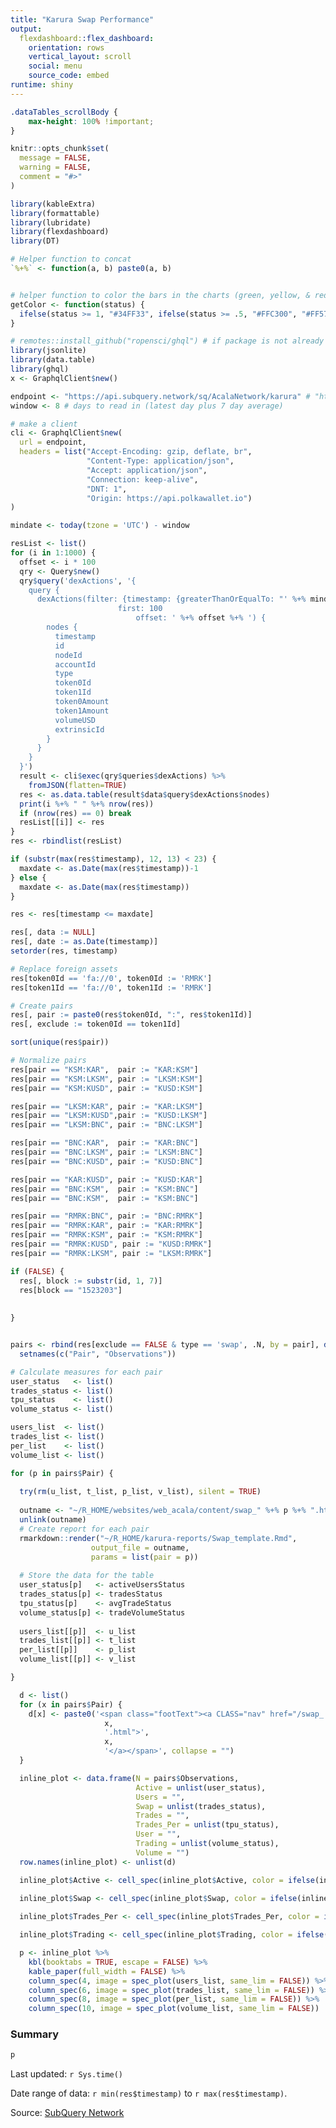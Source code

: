 ```yaml
---
title: "Karura Swap Performance"
output:
  flexdashboard::flex_dashboard:
    orientation: rows
    vertical_layout: scroll
    social: menu
    source_code: embed
runtime: shiny
---
```


```css
.dataTables_scrollBody {
    max-height: 100% !important;
}
```

```r

knitr::opts_chunk$set(
  message = FALSE,
  warning = FALSE,
  comment = "#>"
)

library(kableExtra)
library(formattable)
library(lubridate)
library(flexdashboard)
library(DT)

# Helper function to concat
`%+%` <- function(a, b) paste0(a, b)


# helper function to color the bars in the charts (green, yellow, & red)
getColor <- function(status) {
  ifelse(status >= 1, "#34FF33", ifelse(status >= .5, "#FFC300", "#FF5733"))
}

# remotes::install_github("ropensci/ghql") # if package is not already installed
library(jsonlite)
library(data.table)
library(ghql)
x <- GraphqlClient$new()

endpoint <- "https://api.subquery.network/sq/AcalaNetwork/karura" # "https://api.polkawallet.io/acala-subql"
window <- 8 # days to read in (latest day plus 7 day average)

# make a client
cli <- GraphqlClient$new(
  url = endpoint,
  headers = list("Accept-Encoding: gzip, deflate, br",
                 "Content-Type: application/json",
                 "Accept: application/json",
                 "Connection: keep-alive",
                 "DNT: 1",
                 "Origin: https://api.polkawallet.io")
)

mindate <- today(tzone = 'UTC') - window

resList <- list()
for (i in 1:1000) {
  offset <- i * 100
  qry <- Query$new()
  qry$query('dexActions', '{
    query {
      dexActions(filter: {timestamp: {greaterThanOrEqualTo: "' %+% mindate %+% '"}}
            			first: 100
      						offset: ' %+% offset %+% ') {
        nodes {
          timestamp
          id
          nodeId
          accountId
          type
          token0Id
          token1Id
          token0Amount
          token1Amount
          volumeUSD
          extrinsicId
        }
      }
    }
  }')
  result <- cli$exec(qry$queries$dexActions) %>%
    fromJSON(flatten=TRUE)
  res <- as.data.table(result$data$query$dexActions$nodes)
  print(i %+% " " %+% nrow(res))
  if (nrow(res) == 0) break
  resList[[i]] <- res
}
res <- rbindlist(resList)

if (substr(max(res$timestamp), 12, 13) < 23) {
  maxdate <- as.Date(max(res$timestamp))-1
} else {
  maxdate <- as.Date(max(res$timestamp))
}

res <- res[timestamp <= maxdate]

res[, data := NULL]
res[, date := as.Date(timestamp)]
setorder(res, timestamp)

# Replace foreign assets
res[token0Id == 'fa://0', token0Id := 'RMRK']
res[token1Id == 'fa://0', token1Id := 'RMRK']

# Create pairs
res[, pair := paste0(res$token0Id, ":", res$token1Id)]
res[, exclude := token0Id == token1Id]

sort(unique(res$pair))

# Normalize pairs
res[pair == "KSM:KAR",  pair := "KAR:KSM"]
res[pair == "KSM:LKSM", pair := "LKSM:KSM"]
res[pair == "KSM:KUSD", pair := "KUSD:KSM"]

res[pair == "LKSM:KAR", pair := "KAR:LKSM"]
res[pair == "LKSM:KUSD",pair := "KUSD:LKSM"]
res[pair == "LKSM:BNC", pair := "BNC:LKSM"]

res[pair == "BNC:KAR",  pair := "KAR:BNC"]
res[pair == "BNC:LKSM", pair := "LKSM:BNC"]
res[pair == "BNC:KUSD", pair := "KUSD:BNC"]

res[pair == "KAR:KUSD", pair := "KUSD:KAR"]
res[pair == "BNC:KSM",  pair := "KSM:BNC"]
res[pair == "BNC:KSM",  pair := "KSM:BNC"]

res[pair == "RMRK:BNC", pair := "BNC:RMRK"]
res[pair == "RMRK:KAR", pair := "KAR:RMRK"]
res[pair == "RMRK:KSM", pair := "KSM:RMRK"]
res[pair == "RMRK:KUSD", pair := "KUSD:RMRK"]
res[pair == "RMRK:LKSM", pair := "LKSM:RMRK"]

if (FALSE) {
  res[, block := substr(id, 1, 7)]
  res[block == "1523203"]
  
  
}


pairs <- rbind(res[exclude == FALSE & type == 'swap', .N, by = pair], data.table(pair="ALL", N = res[, .N]))[order(N, decreasing = TRUE)] %>% 
  setnames(c("Pair", "Observations"))

# Calculate measures for each pair
user_status   <- list()
trades_status <- list()
tpu_status    <- list()
volume_status <- list()

users_list  <- list()
trades_list <- list()
per_list    <- list()
volume_list <- list()

for (p in pairs$Pair) {
  
  try(rm(u_list, t_list, p_list, v_list), silent = TRUE)
  
  outname <- "~/R_HOME/websites/web_acala/content/swap_" %+% p %+% ".html"
  unlink(outname)
  # Create report for each pair
  rmarkdown::render("~/R_HOME/karura-reports/Swap_template.Rmd",
                  output_file = outname,
                  params = list(pair = p))
  
  # Store the data for the table
  user_status[p]   <- activeUsersStatus
  trades_status[p] <- tradesStatus
  tpu_status[p]    <- avgTradeStatus
  volume_status[p] <- tradeVolumeStatus
  
  users_list[[p]]  <- u_list
  trades_list[[p]] <- t_list
  per_list[[p]]    <- p_list
  volume_list[[p]] <- v_list

}

  d <- list()
  for (x in pairs$Pair) {
    d[x] <- paste0('<span class="footText"><a CLASS="nav" href="/swap_', 
                     x, 
                     '.html">', 
                     x, 
                     '</a></span>', collapse = "")
  }

  inline_plot <- data.frame(N = pairs$Observations, 
                            Active = unlist(user_status),
                            Users = "",
                            Swap = unlist(trades_status),
                            Trades = "",
                            Trades_Per = unlist(tpu_status),
                            User = "",
                            Trading = unlist(volume_status),
                            Volume = "")
  row.names(inline_plot) <- unlist(d)

  inline_plot$Active <- cell_spec(inline_plot$Active, color = ifelse(inline_plot$Active < 1, "red", "green"))

  inline_plot$Swap <- cell_spec(inline_plot$Swap, color = ifelse(inline_plot$Swap < 1, "red", "green"))
  
  inline_plot$Trades_Per <- cell_spec(inline_plot$Trades_Per, color = ifelse(inline_plot$Trades_Per < 1, "red", "green"))

  inline_plot$Trading <- cell_spec(inline_plot$Trading, color = ifelse(inline_plot$Trading < 1, "red", "green"))

  p <- inline_plot %>%
    kbl(booktabs = TRUE, escape = FALSE) %>%
    kable_paper(full_width = FALSE) %>%
    column_spec(4, image = spec_plot(users_list, same_lim = FALSE)) %>%
    column_spec(6, image = spec_plot(trades_list, same_lim = FALSE)) %>%
    column_spec(8, image = spec_plot(per_list, same_lim = FALSE)) %>%
    column_spec(10, image = spec_plot(volume_list, same_lim = FALSE))

```

### Summary

```r
p
```

Last updated: `r Sys.time()`

Date range of data: `r min(res$timestamp)` to `r max(res$timestamp)`.

Source: [SubQuery Network](https://explorer.subquery.network/)
